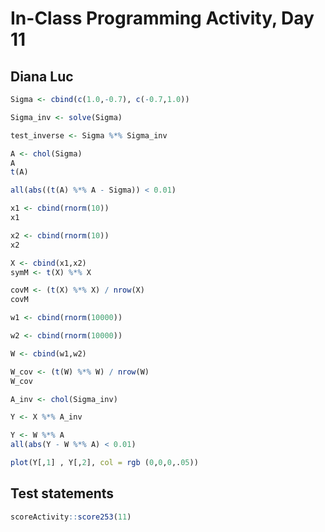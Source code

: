 # In-Class Programming Activity, Day 11

## Diana Luc

```r
Sigma <- cbind(c(1.0,-0.7), c(-0.7,1.0))

Sigma_inv <- solve(Sigma)

test_inverse <- Sigma %*% Sigma_inv
```

```r
A <- chol(Sigma)
A
t(A)

all(abs((t(A) %*% A - Sigma)) < 0.01)
```

```r
x1 <- cbind(rnorm(10))
x1

x2 <- cbind(rnorm(10))
x2

X <- cbind(x1,x2)
symM <- t(X) %*% X

covM <- (t(X) %*% X) / nrow(X)
covM
```

```r
w1 <- cbind(rnorm(10000))

w2 <- cbind(rnorm(10000))

W <- cbind(w1,w2)

W_cov <- (t(W) %*% W) / nrow(W)
W_cov
```

```r
A_inv <- chol(Sigma_inv)

Y <- X %*% A_inv

Y <- W %*% A
all(abs(Y - W %*% A) < 0.01)

plot(Y[,1] , Y[,2], col = rgb (0,0,0,.05))
```
## Test statements

```r
scoreActivity::score253(11)
```